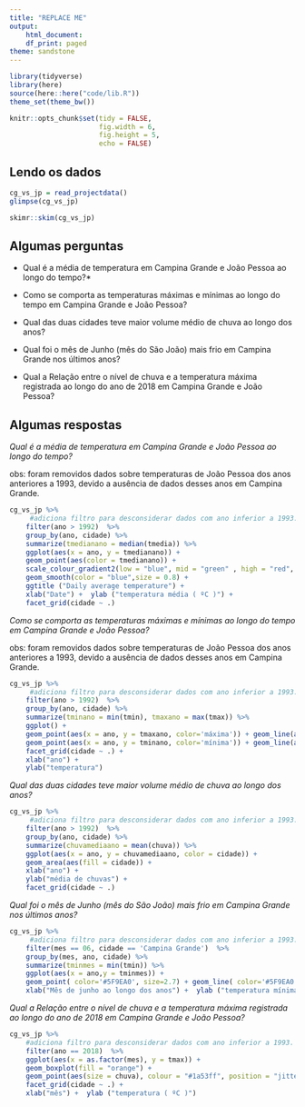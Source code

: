 ```yaml
---
title: "REPLACE ME"
output:
    html_document:
    df_print: paged
theme: sandstone
---
```


```r
library(tidyverse)
library(here)
source(here::here("code/lib.R"))
theme_set(theme_bw())

knitr::opts_chunk$set(tidy = FALSE,
                      fig.width = 6,
                      fig.height = 5,
                      echo = FALSE)

```

## Lendo os dados

```r
cg_vs_jp = read_projectdata()
glimpse(cg_vs_jp)
```

```r
skimr::skim(cg_vs_jp)
```

## Algumas perguntas

* Qual é a média de temperatura em Campina Grande e João Pessoa ao longo do tempo?*

* Como se comporta as temperaturas máximas e mínimas ao longo do tempo em Campina Grande e João Pessoa?

* Qual das duas cidades teve maior volume médio de chuva ao longo dos anos?

* Qual foi o mês de Junho (mês do São João) mais frio em Campina Grande nos últimos anos? 

* Qual a Relação entre o nível de chuva e a temperatura máxima registrada ao longo do ano de 2018 em Campina Grande e João Pessoa?

## Algumas respostas 

*Qual é a média de temperatura em Campina Grande e João Pessoa ao longo do tempo?*

obs: foram removidos dados sobre temperaturas de João Pessoa dos anos anteriores a 1993, devido a ausência de dados desses anos em Campina Grande.

```r
cg_vs_jp %>% 
     #adiciona filtro para desconsiderar dados com ano inferior a 1993.
    filter(ano > 1992)  %>%
    group_by(ano, cidade) %>%
    summarize(tmedianano = median(tmedia)) %>%
    ggplot(aes(x = ano, y = tmedianano)) +
    geom_point(aes(color = tmedianano)) +
    scale_colour_gradient2(low = "blue", mid = "green" , high = "red", midpoint = 25) + 
    geom_smooth(color = "blue",size = 0.8) +
    ggtitle ("Daily average temperature") +
    xlab("Date") +  ylab ("temperatura média ( ºC )") +
    facet_grid(cidade ~ .) 


```

*Como se comporta as temperaturas máximas e mínimas ao longo do tempo em Campina Grande e João Pessoa?*

obs: foram removidos dados sobre temperaturas de João Pessoa dos anos anteriores a 1993, devido a ausência de dados desses anos em Campina Grande.

```r
cg_vs_jp %>% 
     #adiciona filtro para desconsiderar dados com ano inferior a 1993.
    filter(ano > 1992)  %>%
    group_by(ano, cidade) %>%
    summarize(tminano = min(tmin), tmaxano = max(tmax)) %>%
    ggplot() + 
    geom_point(aes(x = ano, y = tmaxano, color='máxima')) + geom_line(aes(x = ano, y = tmaxano, color='máxima')) +
    geom_point(aes(x = ano, y = tminano, color='mínima')) + geom_line(aes(x = ano, y = tminano, color='mínima')) +
    facet_grid(cidade ~ .) + 
    xlab("ano") + 
    ylab("temperatura")
```
*Qual das duas cidades teve maior volume médio de chuva ao longo dos anos?*

```r
cg_vs_jp %>% 
     #adiciona filtro para desconsiderar dados com ano inferior a 1993.
    filter(ano > 1992)  %>%
    group_by(ano, cidade) %>%
    summarize(chuvamediaano = mean(chuva)) %>%
    ggplot(aes(x = ano, y = chuvamediaano, color = cidade)) + 
    geom_area(aes(fill = cidade)) +
    xlab("ano") + 
    ylab("média de chuvas") +
    facet_grid(cidade ~ .) 
```

*Qual foi o mês de Junho (mês do São João) mais frio em Campina Grande nos últimos anos?*

```r
cg_vs_jp %>% 
     #adiciona filtro para desconsiderar dados com ano inferior a 1993.
    filter(mes == 06, cidade == 'Campina Grande')  %>%
    group_by(mes, ano, cidade) %>%
    summarize(tminmes = min(tmin)) %>%
    ggplot(aes(x = ano,y = tminmes)) +
    geom_point( color='#5F9EA0', size=2.7) + geom_line( color='#5F9EA0', size=1) +
    xlab("Mês de junho ao longo dos anos") +  ylab ("temperatura mínimas (ºC)")
```

*Qual a Relação entre o nível de chuva e a temperatura máxima registrada ao longo do ano de 2018 em Campina Grande e João Pessoa?*

```r

cg_vs_jp %>% 
    #adiciona filtro para desconsiderar dados com ano inferior a 1993.
    filter(ano == 2018)  %>%
    ggplot(aes(x = as.factor(mes), y = tmax)) +
    geom_boxplot(fill = "orange") +
    geom_point(aes(size = chuva), colour = "#1a53ff", position = "jitter", alpha=0.3) +
    facet_grid(cidade ~ .) +
    xlab("mês") +  ylab ("temperatura ( ºC )")
```
